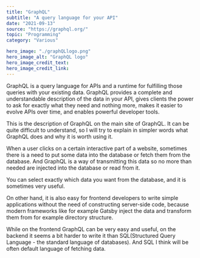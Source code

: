 ---
title: "GraphQL"
subtitle: "A query language for your API"
date: "2021-09-13"
source: "https://graphql.org/"
topic: "Programming"
category: "Various"

hero_image: "./graphQLlogo.png"
hero_image_alt: "GraphQL logo"
hero_image_credit_text: 
hero_image_credit_link: 
---

GraphQL is a query language for APIs and a runtime for fulfilling those queries 
with your existing data. GraphQL provides a complete and understandable 
description of the data in your API, gives clients the power to ask for 
exactly what they need and nothing more, makes it easier to evolve APIs
over time, and enables powerful developer tools.

This is the description of GraphQL on the main site of GraphQL. It 
can be quite difficult to understand, so I will try to explain in simpler words
what GraphQL does and why it is worth using it.

When a user clicks on a certain interactive part of a website, sometimes
there is a need to put some data into the database or fetch them from the database.
And GraphQL is a way of transmitting this data so no more than needed are injected into the database or read from it.

You can select exactly which data you want from the database, and it is sometimes very useful. 

On other hand, it is also easy for frontend developers to write simple 
applications without the need of constructing server-side code, because
modern frameworks like for example Gatsby inject the data and transform them
from for example directory structure.

While on the frontend GraphQL can be very easy and useful, on the backend
it seems a bit harder to write it than SQL(Structured Query Language -
the standard language of databases). And SQL I think will be often default 
language of fetching data.